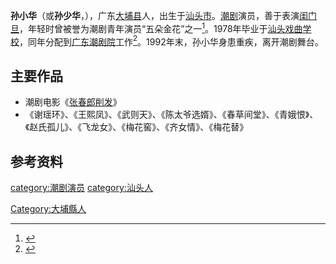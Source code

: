 {{藝人
| 类型 = 女演员
| 图片 = 
| 別名 = 
| 姓名 = 孙少华
| 暱稱 = 
| 出生日期 = 1961年
| 出生地點 = [[广东|广东]][[汕头|汕头]]
| 逝世日期 = 
| 逝世地點 = 
| 教育程度 = 汕头戏曲学校
| 官方網站 = 
|spouse=
}}
'''孙小华'''（或'''孙少华'''，{{bd|1961年||||catIdx=S孙}}），广东[[大埔县|大埔县]]人，出生于[[汕头市|汕头市]]。[[潮剧|潮剧]]演员，善于表演[[闺门旦|闺门旦]]，年轻时曾被誉为潮剧青年演员“五朵金花”之一<ref>{{cite web| language=zh-cn| publisher=汕头特区晚报| title=潮剧“五朵金花”| url=http://cstc.lib.stu.edu.cn/Articleview.asp?ArticleID=3795| author=咏草| date=2006-03-11| accessdate=2010-05-24}}{{dead link|date=2017年12月 |bot=InternetArchiveBot |fix-attempted=yes }}</ref>。1978年毕业于[[汕头戏曲学校|汕头戏曲学校]]，同年分配到[[广东潮剧院|广东潮剧院]]工作<ref>{{cite web
| language=zh-cn
| publisher=联合晚报
| title=《张春郎削发》与《袁崇焕》
| url=http://www.huadu.gov.cn:8080/was40/detail?record=798&channelid=4374
| author=林淳钧
| date=1997-09-29
| accessdate=2010-05-24
| archive-date=2005-08-30
| archive-url=https://web.archive.org/web/20050830015112/http://www.huadu.gov.cn:8080/was40/detail?record=798&channelid=4374
| dead-url=no
}}</ref>。1992年末，孙小华身患重疾，离开潮剧舞台。

==主要作品==
*潮剧电影《[[张春郎削发|张春郎削发]]》
*《谢瑶环》、《王熙凤》、《武则天》、《陈太爷选婿》、《春草间堂》、《青娥恨》、《赵氏孤儿》、《飞龙女》、《梅花窖》、《齐女情》、《梅花替》

==参考资料==
{{reflist}}
{{china-bio-stub}}
{{DEFAULTSORT:sun xiaohua}}
[[category:潮剧演员|category:潮剧演员]]
[[Category:大埔縣人|Category:大埔縣人]]
[[category:汕头人|category:汕头人]]